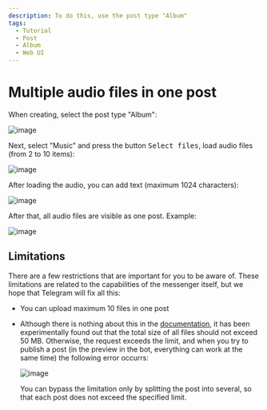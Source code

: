 ```yaml
---
description: To do this, use the post type "Album"
tags:
  - Tutorial
  - Post
  - Album
  - Web UI
---
```


# Multiple audio files in one post

When creating, select the post type "Album":

![image](/images/131265107-995b2686-3f77-48ff-9759-cd6ce8e596b4.png)

Next, select "Music" and press the button <kbd>Select files</kbd>, load audio files (from 2 to 10 items):

![image](/images/131265139-14381998-8e23-4526-9426-dd51b82f113a.png)

After loading the audio, you can add text (maximum 1024 characters):

![image](/images/131265209-e130b1f7-81cb-4038-8fc1-b3ac1ffacdcd.png)

After that, all audio files are visible as one post. Example:

![image](/images/131265246-23fa9c75-cb7b-4ccb-88c9-fe72ade315b1.png)

## Limitations

There are a few restrictions that are important for you to be aware of. These limitations are related to the capabilities of the messenger itself, but we hope that Telegram will fix all this:

* You can upload maximum 10 files in one post

* Although there is nothing about this in the [documentation](https://core.telegram.org/bots/api#sendmediagroup), it has been experimentally found out that the total size of all files should not exceed 50 MB. Otherwise, the request exceeds the limit, and when you try to publish a post (in the preview in the bot, everything can work at the same time) the following error occurrs:

  ![image](/images/131265380-c51aba6e-189d-45b0-bb81-fe33f6faaed5.png)

  You can bypass the limitation only by splitting the post into several, so that each post does not exceed the specified limit.
